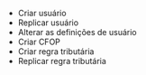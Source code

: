 - Criar usuário
- Replicar usuário
- Alterar as definições de usuário
- Criar CFOP
- Criar regra tributária
- Replicar regra tributária

